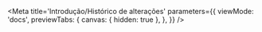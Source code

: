 
<Meta
  title='Introdução/Histórico de alterações'
  parameters={{
    viewMode: 'docs',
    previewTabs: {
      canvas: { hidden: true },
    },
  }}
/>

<Description markdown={Changelog} />

